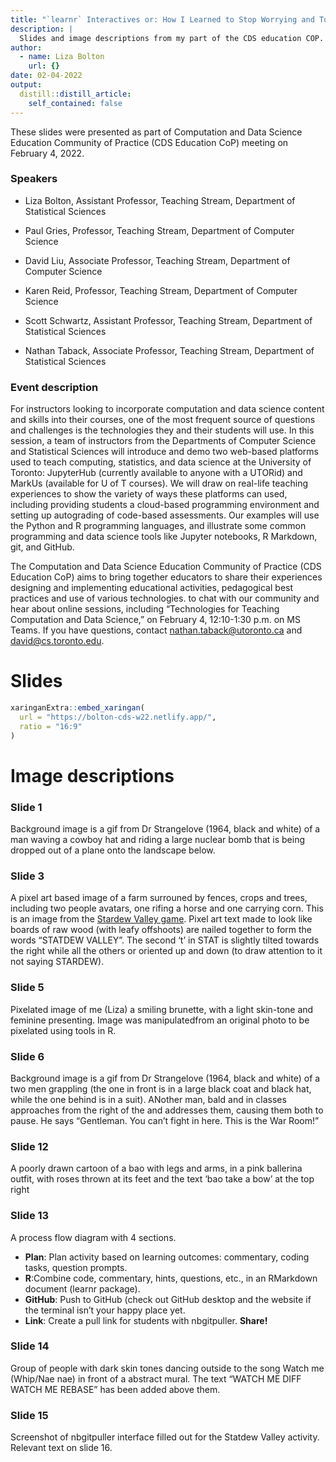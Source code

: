 ```yaml
---
title: "`learnr` Interactives or: How I Learned to Stop Worrying and Turn my Students into Pixelated Farmers"
description: |
  Slides and image descriptions from my part of the CDS education COP.
author:
  - name: Liza Bolton
    url: {}
date: 02-04-2022
output:
  distill::distill_article:
    self_contained: false
---
```


These slides were presented as part of Computation and Data Science Education Community of Practice (CDS Education CoP) meeting on February 4, 2022.

### Speakers

-   Liza Bolton, Assistant Professor, Teaching Stream, Department of Statistical Sciences

-   Paul Gries, Professor, Teaching Stream, Department of Computer Science

-   David Liu, Associate Professor, Teaching Stream, Department of Computer Science

-   Karen Reid, Professor, Teaching Stream, Department of Computer Science

-   Scott Schwartz, Assistant Professor, Teaching Stream, Department of Statistical Sciences

-   Nathan Taback, Associate Professor, Teaching Stream, Department of Statistical Sciences

### Event description

For instructors looking to incorporate computation and data science content and skills into their courses, one of the most frequent source of questions and challenges is the technologies they and their students will use. In this session, a team of instructors from the Departments of Computer Science and Statistical Sciences will introduce and demo two web-based platforms used to teach computing, statistics, and data science at the University of Toronto: JupyterHub (currently available to anyone with a UTORid) and MarkUs (available for U of T courses). We will draw on real-life teaching experiences to show the variety of ways these platforms can used, including providing students a cloud-based programming environment and setting up autograding of code-based assessments. Our examples will use the Python and R programming languages, and illustrate some common programming and data science tools like Jupyter notebooks, R Markdown, git, and GitHub.

The Computation and Data Science Education Community of Practice (CDS Education CoP) aims to bring together educators to share their experiences designing and implementing educational activities, pedagogical best practices and use of various technologies. to chat with our community and hear about online sessions, including "Technologies for Teaching Computation and Data Science," on February 4, 12:10-1:30 p.m. on MS Teams. If you have questions, contact [nathan.taback\@utoronto.ca](mailto:nathan.taback@utoronto.ca){.email} and [david\@cs.toronto.edu](mailto:david@cs.toronto.edu){.email}.

# Slides

```r
xaringanExtra::embed_xaringan(
  url = "https://bolton-cds-w22.netlify.app/",
  ratio = "16:9"
)
```

# Image descriptions

### Slide 1

Background image is a gif from Dr Strangelove (1964, black and white) of a man waving a cowboy hat and riding a large nuclear bomb that is being dropped out of a plane onto the landscape below.

### Slide 3

A pixel art based image of a farm surrouned by fences, crops and trees, including two people avatars, one rifing a horse and one carrying corn. This is an image from the [Stardew Valley game](https://www.stardewvalley.net/). Pixel art text made to look like boards of raw wood (with leafy offshoots) are nailed together to form the words "STATDEW VALLEY". The second 't' in STAT is slightly tilted towards the right while all the others or oriented up and down (to draw attention to it not saying STARDEW).

### Slide 5

Pixelated image of me (Liza) a smiling brunette, with a light skin-tone and feminine presenting. Image was manipulatedfrom an original photo to be pixelated using tools in R.

### Slide 6

Background image is a gif from Dr Strangelove (1964, black and white) of a two men grappling (the one in front is in a large black coat and black hat, while the one behind is in a suit). ANother man, bald and in classes approaches from the right of the and addresses them, causing them both to pause. He says "Gentleman. You can't fight in here. This is the War Room!"

### Slide 12

A poorly drawn cartoon of a bao with legs and arms, in a pink ballerina outfit, with roses thrown at its feet and the text 'bao take a bow' at the top right

### Slide 13

A process flow diagram with 4 sections.

-   **Plan**: Plan activity based on learning outcomes: commentary, coding tasks, question prompts.\
-   **R**:Combine code, commentary, hints, questions, etc., in an RMarkdown document (learnr package).\
-   **GitHub**: Push to GitHub (check out GitHub desktop and the website if the terminal isn't your happy place yet.\
-   **Link**: Create a pull link for students with nbgitpuller. **Share!**

### Slide 14

Group of people with dark skin tones dancing outside to the song Watch me (Whip/Nae nae) in front of a abstract mural. The text "WATCH ME DIFF WATCH ME REBASE" has been added above them.

### Slide 15

Screenshot of nbgitpuller interface filled out for the Statdew Valley activity. Relevant text on slide 16.
